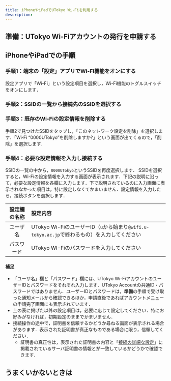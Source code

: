 ```yaml
---
title: iPhoneやiPadでUTokyo Wi-Fiを利用する
description: 
---
```


<Intro kindOfTerminal="iPhoneやiPad" confirmedTerminal="（iOS 16.5が搭載されたiPhoneSE（第2世代））"/>

## 準備：UTokyo Wi-Fiアカウントの発行を申請する
<IssueAccount />

## iPhoneやiPadでの手順
### 手順1：端末の「設定」アプリでWi-Fi機能をオンにする
設定アプリで「Wi-Fi」という設定項目を選択し，Wi-Fi機能のトグルスイッチをオンにします．

### 手順2：SSIDの一覧から接続先のSSIDを選択する
<SelectSsid />

### 手順3：既存のWi-Fiの設定情報を削除する
<DeleteProfile />
手順2で見つけたSSIDをタップし，「このネットワーク設定を削除」を選択します．「Wi‑Fi “0000UTokyo”を削除しますか?」という画面が出てくるので，「削除」を選択します．

### 手順4：必要な設定情報を入力し接続する
SSIDの一覧の中から，`0000UTokyo`というSSIDを再度選択します．
SSIDを選択すると，Wi-Fiの設定情報を入力する画面が表示されます．下記の説明に沿って，必要な設定情報を各欄に入力します．下で説明されているのに入力画面に表示されなかった項目は，特に設定しなくてかまいません．設定情報を入力したら，接続ボタンを選択します．

| 設定欄の名称      | 設定内容     |
| :-----------: | :------------------- |
| ユーザ名       | UTokyo Wi-FiのユーザーID（`u`から始まり`@wifi.u-tokyo.ac.jp`で終わるもの）を入力してください |
| パスワード       | UTokyo WI-Fiのパスワードを入力してください      |

#### 補足
* 「ユーザ名」欄と「パスワード」欄には、UTokyo Wi-FiアカウントのユーザーIDとパスワードをそれぞれ入力します．UTokyo Accountの共通ID・パスワードではありません．ユーザーIDとパスワードは，**準備**の手順で受け取った通知メールから確認できるほか，申請直後であればアカウントメニューの申請完了画面にも表示されています．
* 上の表に掲げた以外の設定項目は，必要に応じて設定してください．特にお好みがなければ，初期設定のままでかまいません．
* 接続操作の途中で，証明書を信頼するかどうか尋ねる画面が表示される場合があります．表示された証明書が真正なものである場合に限り，信頼してください．
    * 証明書の真正性は，表示された証明書の内容と「[接続の詳細な設定](/utokyo_wifi/#connect-configuration)」に掲載されているサーバ証明書の情報とが一致しているかどうかで確認できます．

## うまくいかないときは
<TroubleConnect />